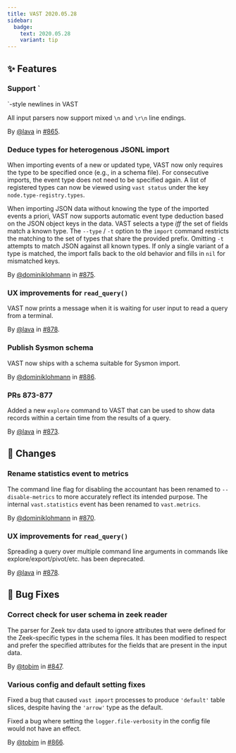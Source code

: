```yaml
---
title: VAST 2020.05.28
sidebar:
  badge:
    text: 2020.05.28
    variant: tip
---
```


## ✨ Features

### Support `
`-style newlines in VAST

All input parsers now support mixed `\n` and `\r\n` line endings.

By [@lava](https://github.com/lava) in [#865](https://github.com/tenzir/tenzir/pull/865).

### Deduce types for heterogenous JSONL import

When importing events of a new or updated type, VAST now only requires the type
to be specified once (e.g., in a schema file). For consecutive imports, the
event type does not need to be specified again. A list of registered types can
now be viewed using `vast status` under the key `node.type-registry.types`.

When importing JSON data without knowing the type of the imported events a
priori, VAST now supports automatic event type deduction based on the JSON
object keys in the data. VAST selects a type _iff_ the set of fields match a
known type. The `--type` / `-t` option to the `import` command restricts the
matching to the set of types that share the provided prefix. Omitting `-t`
attempts to match JSON against all known types. If only a single variant of a
type is matched, the import falls back to the old behavior and fills in `nil`
for mismatched keys.

By [@dominiklohmann](https://github.com/dominiklohmann) in [#875](https://github.com/tenzir/tenzir/pull/875).

### UX improvements for `read_query()`

VAST now prints a message when it is waiting for user input to read a query from
a terminal.

By [@lava](https://github.com/lava) in [#878](https://github.com/tenzir/tenzir/pull/878).

### Publish Sysmon schema

VAST now ships with a schema suitable for Sysmon import.

By [@dominiklohmann](https://github.com/dominiklohmann) in [#886](https://github.com/tenzir/tenzir/pull/886).

### PRs 873-877

Added a new `explore` command to VAST that can be used to show data records
within a certain time from the results of a query.

By [@lava](https://github.com/lava) in [#873](https://github.com/tenzir/tenzir/pull/873).

## 🔄 Changes

### Rename statistics event to metrics

The command line flag for disabling the accountant has been renamed to
`--disable-metrics` to more accurately reflect its intended purpose. The
internal `vast.statistics` event has been renamed to `vast.metrics`.

By [@dominiklohmann](https://github.com/dominiklohmann) in [#870](https://github.com/tenzir/tenzir/pull/870).

### UX improvements for `read_query()`

Spreading a query over multiple command line arguments in commands like
explore/export/pivot/etc. has been deprecated.

By [@lava](https://github.com/lava) in [#878](https://github.com/tenzir/tenzir/pull/878).

## 🐛 Bug Fixes

### Correct check for user schema in zeek reader

The parser for Zeek tsv data used to ignore attributes that were defined for the
Zeek-specific types in the schema files. It has been modified to respect and
prefer the specified attributes for the fields that are present in the input
data.

By [@tobim](https://github.com/tobim) in [#847](https://github.com/tenzir/tenzir/pull/847).

### Various config and default setting fixes

Fixed a bug that caused `vast import` processes to produce `'default'` table
slices, despite having the `'arrow'` type as the default.

Fixed a bug where setting the `logger.file-verbosity` in the config file would
not have an effect.

By [@tobim](https://github.com/tobim) in [#866](https://github.com/tenzir/tenzir/pull/866).
